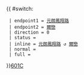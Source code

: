 {{ #switch: {{{format|}}}
  | endpoint1 = [[元朗]][[鳳翔路]]
  | endpoint2 = [[爾巒]]
  | direction = 0
  | status =
  | inline = [[元朗]][[鳳翔路]] ↺ [[爾巒]]
  | normal =
  | full =
}}<noinclude>[[category:新界專線小巴路線模板|601C]]</noinclude>